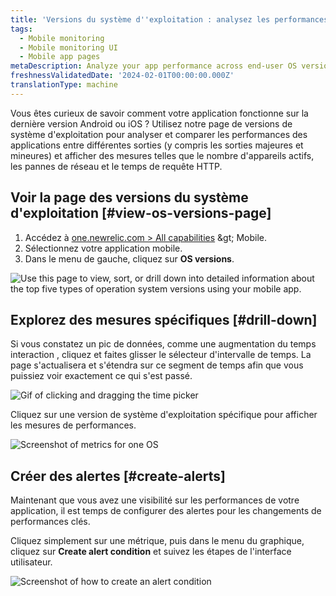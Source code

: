 ```yaml
---
title: 'Versions du système d''exploitation : analysez les performances sur différentes versions du système d''exploitation'
tags:
  - Mobile monitoring
  - Mobile monitoring UI
  - Mobile app pages
metaDescription: Analyze your app performance across end-user OS versions
freshnessValidatedDate: '2024-02-01T00:00:00.000Z'
translationType: machine
---
```


Vous êtes curieux de savoir comment votre application fonctionne sur la dernière version Android ou iOS ? Utilisez notre page de versions de système d&apos;exploitation pour analyser et comparer les performances des applications entre différentes sorties (y compris les sorties majeures et mineures) et afficher des mesures telles que le nombre d&apos;appareils actifs, les pannes de réseau et le temps de requête HTTP.

## Voir la page des versions du système d&apos;exploitation [#view-os-versions-page]

1. Accédez à [one.newrelic.com &gt; All capabilities](https://one.newrelic.com/all-capabilities) &amp;gt; Mobile.
2. Sélectionnez votre application mobile.
3. Dans le menu de gauche, cliquez sur <DNT>**OS versions**</DNT>.

<img title="OS versions page" alt="Use this page to view, sort, or drill down into detailed information about the top five types of operation system versions using your mobile app." src="/images/mobile_screenshot-full_os-versions-summary.webp" />

## Explorez des mesures spécifiques [#drill-down]

Si vous constatez un pic de données, comme une augmentation du temps interaction , cliquez et faites glisser le sélecteur d&apos;intervalle de temps. La page s&apos;actualisera et s&apos;étendra sur ce segment de temps afin que vous puissiez voir exactement ce qui s&apos;est passé.

<img title="Expand metric details" alt="Gif of clicking and dragging the time picker" src="/images/mobile_screenshot-full_Expand-metrics.gif" />

Cliquez sur une version de système d&apos;exploitation spécifique pour afficher les mesures de performances.

<img title="Expand metric details for one OS" alt="Screenshot of metrics for one OS" src="/images/mobile_screenshot-full_Expand-metrics.webp" />

## Créer des alertes [#create-alerts]

Maintenant que vous avez une visibilité sur les performances de votre application, il est temps de configurer des alertes pour les changements de performances clés.

Cliquez simplement sur une métrique, puis dans le menu du graphique, cliquez sur <DNT>**Create alert condition**</DNT> et suivez les étapes de l&apos;interface utilisateur.

<img title="Create an alert condition" alt="Screenshot of how to create an alert condition" src="/images/mobile_screenshot-full_create-os-alert-condition.webp" />